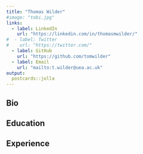 ```yaml
---
title: "Thomas Wilder"
#image: "tobi.jpg"
links:
  - label: LinkedIn
    url: "https://linkedin.com/in/thomasmwilder/"
#  - label: Twitter
#    url: "https://twitter.com/"
  - label: GitHub
    url: "https://github.com/tomwilder"
  - label: Email
    url: "mailto:t.wilder@uea.ac.uk"
output:
  postcards::jolla
---
```

 
<!-- I am a classically trained data scientist living in the San Francisco Bay Area.  -->
<!-- Currently I work on the Oculus team at Facebook. I love talking about baseball,  -->
<!-- true crime podcasts, and causal inference. -->

## Bio


## Education


## Experience